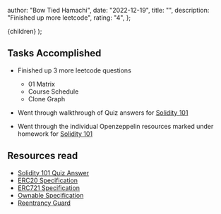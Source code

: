 
  author: "Bow Tied Hamachi",
  date: "2022-12-19",
  title: "",
  description: "Finished up more leetcode",
  rating: "4",
};

  <WorkLogLayout meta={meta}>{children}</WorkLogLayout>
);

## Tasks Accomplished

- Finished up 3 more leetcode questions

  - 01 Matrix
  - Course Schedule
  - Clone Graph

- Went through walkthrough of Quiz answers for [Solidity 101](https://ventral.digital/posts/2021/10/24/secureum-bootcamp-solidity-101-quiz)
- Went through the individual Openzeppelin resources marked under homework for [Solidity 101](https://github.com/x676f64/secureum-mind_map)

## Resources read

- [Solidity 101 Quiz Answer](https://ventral.digital/posts/2021/10/24/secureum-bootcamp-solidity-101-quiz)
- [ERC20 Specification](https://github.com/OpenZeppelin/openzeppelin-contracts/blob/master/contracts/token/ERC20/ERC20.sol)
- [ERC721 Specification](https://github.com/OpenZeppelin/openzeppelin-contracts/blob/master/contracts/token/ERC721/ERC721.sol)
- [Ownable Specification](https://github.com/OpenZeppelin/openzeppelin-contracts/blob/master/contracts/access/Ownable.sol)
- [Reentrancy Guard](https://github.com/OpenZeppelin/openzeppelin-contracts/blob/master/contracts/security/ReentrancyGuard.sol)
